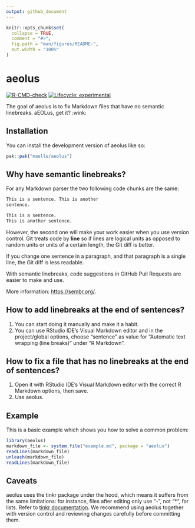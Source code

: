```yaml
---
output: github_document
---
```


<!-- README.md is generated from README.Rmd. Please edit that file -->

```r
knitr::opts_chunk$set(
  collapse = TRUE,
  comment = "#>",
  fig.path = "man/figures/README-",
  out.width = "100%"
)
```

# aeolus

<!-- badges: start -->
[![R-CMD-check](https://github.com/maelle/aeolus/actions/workflows/R-CMD-check.yaml/badge.svg)](https://github.com/maelle/aeolus/actions/workflows/R-CMD-check.yaml)
[![Lifecycle: experimental](https://img.shields.io/badge/lifecycle-experimental-orange.svg)](https://lifecycle.r-lib.org/articles/stages.html#experimental)
<!-- badges: end -->

The goal of aeolus is to fix Markdown files that have no semantic linebreaks.
aEOLus, get it? :wink:

## Installation

You can install the development version of aeolus like so:

``` r
pak::pak("maelle/aeolus")
```

## Why have semantic linebreaks?

For any Markdown parser the two following code chunks are the same:

```md
This is a sentence. This is another
sentence.
```

```md
This is a sentence. 
This is another sentence.
```

However, the second one will make your work easier when you use version control.
Git treats code by **line** so if lines are logical units as opposed to random units
or units of a certain length, 
the Git diff is better. 

If you change one sentence in a paragraph, and that paragraph is a single line, 
the Git diff is less readable.

With semantic linebreaks, code suggestions in GitHub Pull Requests are easier to make and use.

More information: <https://sembr.org/>.

## How to add linebreaks at the end of sentences?

1. You can start doing it manually and make it a habit.
1. You can use RStudio IDE's Visual Markdown editor and in the project/global options, choose "sentence" as value for "Automatic text wrapping (line breaks)" under "R Markdown".

## How to fix a file that has no linebreaks at the end of sentences?

1. Open it with RStudio IDE's Visual Markdown editor with the correct R Markdown options, then save.
1. Use aeolus.

## Example

This is a basic example which shows you how to solve a common problem:

```r
library(aeolus)
markdown_file <- system.file("example.md", package = "aeolus")
readLines(markdown_file)
unleash(markdown_file)
readLines(markdown_file)
```

## Caveats

aeolus uses the tinkr package under the hood, which means it suffers from the same limitations: for instance, files after editing only use "-", not "*", for lists.
Refer to [tinkr documentation](https://docs.ropensci.org/tinkr/#loss-of-markdown-style).
We recommend using aeolus together with version control and reviewing changes carefully before committing them.
